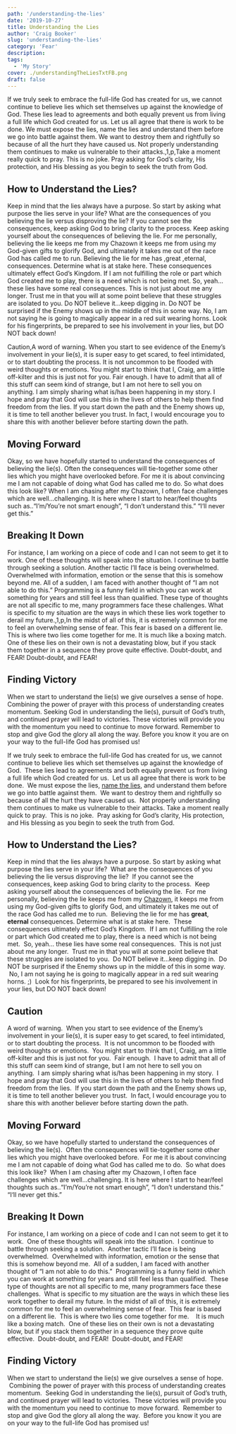 ```yaml
---
path: '/understanding-the-lies'
date: '2019-10-27'
title: Understanding the Lies
author: 'Craig Booker'
slug: 'understanding-the-lies'
category: 'Fear'
description:
tags:
  - 'My Story'
cover: ./understandingTheLiesTxtFB.png
draft: false
---
```


If we truly seek to embrace the full-life God has created for us, we cannot continue to believe lies which set themselves up against the knowledge of God. These lies lead to agreements and both equally prevent us from living a full life which God created for us. Let us all agree that there is work to be done. We must expose the lies, name the lies and understand them before we go into battle against them. We want to destroy them and rightfully so because of all the hurt they have caused us. Not properly understanding them continues to make us vulnerable to their attacks.,1,p,Take a moment really quick to pray. This is no joke. Pray asking for God’s clarity, His protection, and His blessing as you begin to seek the truth from God.

<h2> How to Understand the Lies? </h2>

Keep in mind that the lies always have a purpose. So start by asking what purpose the lies serve in your life? What are the consequences of you believing the lie versus disproving the lie? If you cannot see the consequences, keep asking God to bring clarity to the process. Keep asking yourself about the consequences of believing the lie. For me personally, believing the lie keeps me from my Chazown it keeps me from using my God-given gifts to glorify God, and ultimately it takes me out of the race God has called me to run. Believing the lie for me has ,great ,eternal, consequences. Determine what is at stake here. These consequences ultimately effect God’s Kingdom. If I am not fulfilling the role or part which God created me to play, there is a need which is not being met. So, yeah… these lies have some real consequences. This is not just about me any longer. Trust me in that you will at some point believe that these struggles are isolated to you. Do NOT believe it…keep digging in. Do NOT be surprised if the Enemy shows up in the middle of this in some way. No, I am not saying he is going to magically appear in a red suit wearing horns. Look for his fingerprints, be prepared to see his involvement in your lies, but DO NOT back down!

Caution,A word of warning. When you start to see evidence of the Enemy’s involvement in your lie(s), it is super easy to get scared, to feel intimidated, or to start doubting the process. It is not uncommon to be flooded with weird thoughts or emotions. You might start to think that I, Craig, am a little off-kilter and this is just not for you. Fair enough. I have to admit that all of this stuff can seem kind of strange, but I am not here to sell you on anything. I am simply sharing what is/has been happening in my story. I hope and pray that God will use this in the lives of others to help them find freedom from the lies. If you start down the path and the Enemy shows up, it is time to tell another believer you trust. In fact, I would encourage you to share this with another believer before starting down the path.

## Moving Forward

Okay, so we have hopefully started to understand the consequences of believing the lie(s). Often the consequences will tie-together some other lies which you might have overlooked before. For me it is about convincing me I am not capable of doing what God has called me to do. So what does this look like? When I am chasing after my Chazown, I often face challenges which are well…challenging. It is here where I start to hear/feel thoughts such as..“I’m/You’re not smart enough”, “I don’t understand this.” “I‘ll never get this.”

## Breaking It Down

For instance, I am working on a piece of code and I can not seem to get it to work. One of these thoughts will speak into the situation. I continue to battle through seeking a solution. Another tactic I’ll face is being overwhelmed. Overwhelmed with information, emotion or the sense that this is somehow beyond me. All of a sudden, I am faced with another thought of “I am not able to do this.” Programming is a funny field in which you can work at something for years and still feel less than qualified. These type of thoughts are not all specific to me, many programmers face these challenges. What is specific to my situation are the ways in which these lies work together to derail my future.,1,p,In the midst of all of this, it is extremely common for me to feel an overwhelming sense of fear. This fear is based on a different lie. This is where two lies come together for me. It is much like a boxing match. One of these lies on their own is not a devastating blow, but if you stack them together in a sequence they prove quite effective. Doubt-doubt, and FEAR! Doubt-doubt, and FEAR!

## Finding Victory

When we start to understand the lie(s) we give ourselves a sense of hope. Combining the power of prayer with this process of understanding creates momentum. Seeking God in understanding the lie(s), pursuit of God’s truth, and continued prayer will lead to victories. These victories will provide you with the momentum you need to continue to move forward. Remember to stop and give God the glory all along the way. Before you know it you are on your way to the full-life God has promised us!

If we truly seek to embrace the full-life God has created for us, we cannot continue to believe lies which set themselves up against the knowledge of God.  These lies lead to agreements and both equally prevent us from living a full life which God created for us.  Let us all agree that there is work to be done.  We must expose the lies, [name the lies](https://www.craigbooker.com/blog/naming-the-lies/), and understand them before we go into battle against them.  We want to destroy them and rightfully so because of all the hurt they have caused us.  Not properly understanding them continues to make us vulnerable to their attacks. Take a moment really quick to pray.  This is no joke.  Pray asking for God’s clarity, His protection, and His blessing as you begin to seek the truth from God.

## How to Understand the Lies?

Keep in mind that the lies always have a purpose. So start by asking what purpose the lies serve in your life?  What are the consequences of you believing the lie versus disproving the lie?  If you cannot see the consequences, keep asking God to bring clarity to the process.  Keep asking yourself about the consequences of believing the lie.  For me personally, believing the lie keeps me from my [Chazown](https://www.life.church/chazown), it keeps me from using my God-given gifts to glorify God, and ultimately it takes me out of the race God has called me to run.  Believing the lie for me has <strong>great</strong>, <strong>eternal</strong> consequences. Determine what is at stake here.  These consequences ultimately effect God’s Kingdom.  If I am not fulfilling the role or part which God created me to play, there is a need which is not being met.  So, yeah… these lies have some real consequences.  This is not just about me any longer.  Trust me in that you will at some point believe that these struggles are isolated to you.  Do NOT believe it…keep digging in.  Do NOT be surprised if the Enemy shows up in the middle of this in some way.  No, I am not saying he is going to magically appear in a red suit wearing horns. ;)  Look for his fingerprints, be prepared to see his involvement in your lies, but DO NOT back down!

## Caution

A word of warning.  When you start to see evidence of the Enemy’s involvement in your lie(s), it is super easy to get scared, to feel intimidated, or to start doubting the process.  It is not uncommon to be flooded with weird thoughts or emotions.  You might start to think that I, Craig, am a little off-kilter and this is just not for you.  Fair enough.  I have to admit that all of this stuff can seem kind of strange, but I am not here to sell you on anything.  I am simply sharing what is/has been happening in my story.  I hope and pray that God will use this in the lives of others to help them find freedom from the lies.  If you start down the path and the Enemy shows up, it is time to tell another believer you trust.  In fact, I would encourage you to share this with another believer before starting down the path.

## Moving Forward

Okay, so we have hopefully started to understand the consequences of believing the lie(s).  Often the consequences will tie-together some other lies which you might have overlooked before.  For me it is about convincing me I am not capable of doing what God has called me to do.  So what does this look like?  When I am chasing after my Chazown, I often face challenges which are well…challenging. It is here where I start to hear/feel thoughts such as..“I’m/You’re not smart enough”, “I don’t understand this.” “I‘ll never get this.”

## Breaking It Down

For instance, I am working on a piece of code and I can not seem to get it to work.  One of these thoughts will speak into the situation.  I continue to battle through seeking a solution.  Another tactic I’ll face is being overwhelmed.  Overwhelmed with information, emotion or the sense that this is somehow beyond me.  All of a sudden, I am faced with another thought of “I am not able to do this.”  Programming is a funny field in which you can work at something for years and still feel less than qualified.  These type of thoughts are not all specific to me, many programmers face these challenges.  What is specific to my situation are the ways in which these lies work together to derail my future. In the midst of all of this, it is extremely common for me to feel an overwhelming sense of fear.  This fear is based on a different lie.  This is where two lies come together for me.    It is much like a boxing match.  One of these lies on their own is not a devastating blow, but if you stack them together in a sequence they prove quite effective.  Doubt-doubt, and FEAR!  Doubt-doubt, and FEAR!

## Finding Victory

When we start to understand the lie(s) we give ourselves a sense of hope.  Combining the power of prayer with this process of understanding creates momentum.  Seeking God in understanding the lie(s), pursuit of God’s truth, and continued prayer will lead to victories.  These victories will provide you with the momentum you need to continue to move forward.  Remember to stop and give God the glory all along the way.  Before you know it you are on your way to the full-life God has promised us!
